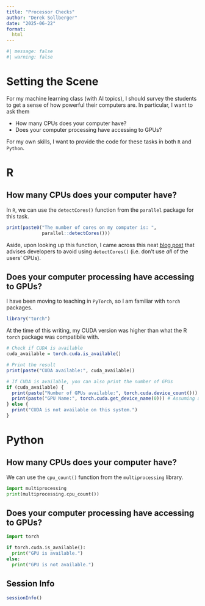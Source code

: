 ```yaml
---
title: "Processor Checks"
author: "Derek Sollberger"
date: "2025-06-22"
format:
  html
---
```


```r
#| message: false
#| warning: false


```


# Setting the Scene

For my machine learning class (with AI topics), I should survey the students to get a sense of how powerful their computers are.  In particular, I want to ask them

* How many CPUs does your computer have?
* Does your computer processing have accessing to GPUs?

For my own skills, I want to provide the code for these tasks in both `R` and `Python`.

# R

## How many CPUs does your computer have?

In `R`, we can use the `detectCores()` function from the `parallel` package for this task.

```r
print(paste0("The number of cores on my computer is: ",
             parallel::detectCores()))
```

Aside, upon looking up this function, I came across this neat [blog post](https://www.jottr.org/2022/12/05/avoid-detectcores/) that advises developers to avoid using `detectCores()` (i.e. don't use *all* of the users' CPUs).

## Does your computer processing have accessing to GPUs?

I have been moving to teaching in `PyTorch`, so I am familiar with `torch` packages.

```r
library("torch")
```

At the time of this writing, my CUDA version was higher than what the R `torch` package was compatibile with.

```r
# Check if CUDA is available
cuda_available = torch.cuda.is_available()

# Print the result
print(paste("CUDA available:", cuda_available))

# If CUDA is available, you can also print the number of GPUs
if (cuda_available) {
  print(paste("Number of GPUs available:", torch.cuda.device_count()))
  print(paste("GPU Name:", torch.cuda.get_device_name(0))) # Assuming at least one GPU
} else {
  print("CUDA is not available on this system.")
}
```


# Python

## How many CPUs does your computer have?

We can use the `cpu_count()` function from the `multiprocessing` library.

```python
import multiprocessing
print(multiprocessing.cpu_count())
```

## Does your computer processing have accessing to GPUs?

```python
import torch

if torch.cuda.is_available():
  print("GPU is available.")
else:
  print("GPU is not available.")
```

















::: {.callout-note collapse="true"}
## Session Info

```r
sessionInfo()
```
:::


:::: {.columns}

::: {.column width="45%"}
	
:::

::: {.column width="10%"}
	
:::

::: {.column width="45%"}

:::

::::

::::: {.panel-tabset}



:::::